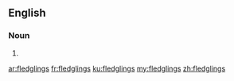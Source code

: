 ==English==

===Noun===
{{head|en|plural}}

# {{plural of|fledgling|lang=en|nocat=1}}

[[ar:fledglings]]
[[fr:fledglings]]
[[ku:fledglings]]
[[my:fledglings]]
[[zh:fledglings]]